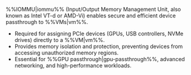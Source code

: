 %%IOMMU|iommu%% (Input/Output Memory Management Unit, also known as Intel VT-d or AMD-Vi) enables secure and efficient device passthrough to %%VMs|vm%%.

- Required for assigning PCIe devices (GPUs, USB controllers, NVMe drives) directly to a %%VM|vm%%.
- Provides memory isolation and protection, preventing devices from accessing unauthorized memory regions.
- Essential for %%GPU passthrough|gpu-passthrough%%, advanced networking, and high-performance workloads.
